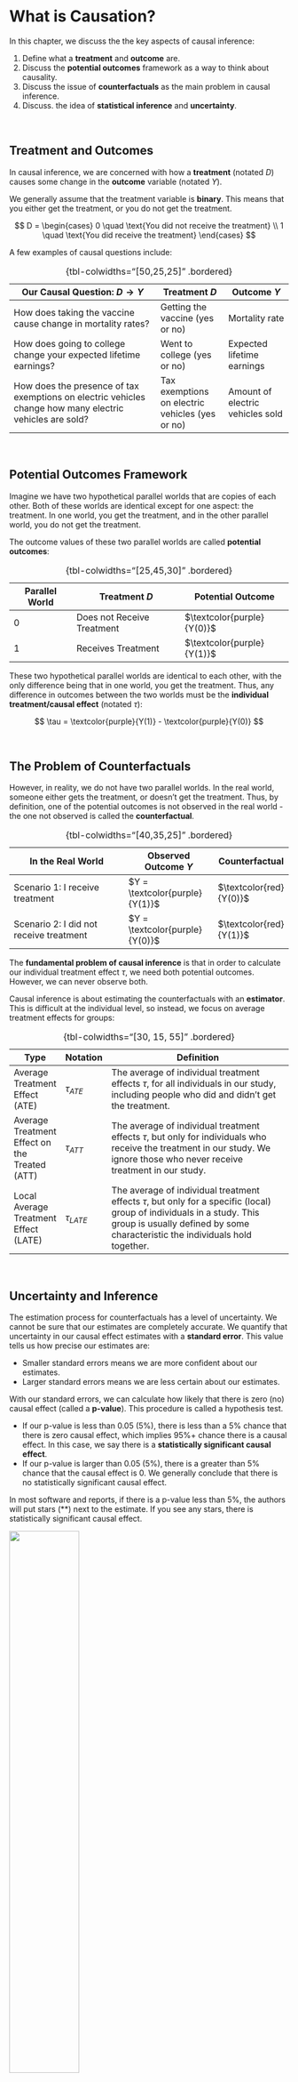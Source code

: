 # What is Causation?

In this chapter, we discuss the the key aspects of causal inference:

1.  Define what a **treatment** and **outcome** are.
2.  Discuss the **potential outcomes** framework as a way to think about causality.
3.  Discuss the issue of **counterfactuals** as the main problem in causal inference.
4.  Discuss. the idea of **statistical inference** and **uncertainty**.

<br />

## Treatment and Outcomes

In causal inference, we are concerned with how a **treatment** (notated $D$) causes some change in the **outcome** variable (notated $Y$).

We generally assume that the treatment variable is **binary**. This means that you either get the treatment, or you do not get the treatment.

$$
D = \begin{cases}
0 \quad \text{You did not receive the treatment} \\
1 \quad \text{You did receive the treatment}
\end{cases}
$$

A few examples of causal questions include:

| Our Causal Question: $D \rightarrow Y$                                                                   | Treatment $D$                                   | Outcome $Y$                      |
|--------------------------------------|------------------|-----------------|
| How does taking the vaccine cause change in mortality rates?                                             | Getting the vaccine (yes or no)                 | Mortality rate                   |
| How does going to college change your expected lifetime earnings?                                        | Went to college (yes or no)                     | Expected lifetime earnings       |
| How does the presence of tax exemptions on electric vehicles change how many electric vehicles are sold? | Tax exemptions on electric vehicles (yes or no) | Amount of electric vehicles sold |

: {tbl-colwidths="\[50,25,25\]" .bordered}

<br />

## Potential Outcomes Framework

Imagine we have two hypothetical parallel worlds that are copies of each other. Both of these worlds are identical except for one aspect: the treatment. In one world, you get the treatment, and in the other parallel world, you do not get the treatment.

The outcome values of these two parallel worlds are called **potential outcomes**:

| Parallel World | Treatment $D$              | Potential Outcome          |
|----------------|----------------------------|----------------------------|
| 0              | Does not Receive Treatment | $\textcolor{purple}{Y(0)}$ |
| 1              | Receives Treatment         | $\textcolor{purple}{Y(1)}$ |

: {tbl-colwidths="\[25,45,30\]" .bordered}

These two hypothetical parallel worlds are identical to each other, with the only difference being that in one world, you get the treatment. Thus, any difference in outcomes between the two worlds must be the **individual treatment/causal effect** (notated $\tau$):

$$
\tau = \textcolor{purple}{Y(1)} - \textcolor{purple}{Y(0)}
$$

<br />

## The Problem of Counterfactuals

However, in reality, we do not have two parallel worlds. In the real world, someone either gets the treatment, or doesn't get the treatment. Thus, by definition, one of the potential outcomes is not observed in the real world - the one not observed is called the **counterfactual**.

| In the Real World                       | Observed Outcome $Y$           | Counterfactual          |
|------------------------------|------------------------|-------------------|
| Scenario 1: I receive treatment         | $Y = \textcolor{purple}{Y(1)}$ | $\textcolor{red}{Y(0)}$ |
| Scenario 2: I did not receive treatment | $Y = \textcolor{purple}{Y(0)}$ | $\textcolor{red}{Y(1)}$ |

: {tbl-colwidths="\[40,35,25\]" .bordered}

The **fundamental problem of causal inference** is that in order to calculate our individual treatment effect $\tau$, we need both potential outcomes. However, we can never observe both.

Causal inference is about estimating the counterfactuals with an **estimator**. This is difficult at the individual level, so instead, we focus on average treatment effects for groups:

| Type                                          | Notation      | Definition                                                                                                                                                                                               |
|------------|------------|-----------------------------------------------|
| Average Treatment Effect (ATE)                | $\tau_{ATE}$  | The average of individual treatment effects $\tau$, for all individuals in our study, including people who did and didn't get the treatment.                                                             |
| Average Treatment Effect on the Treated (ATT) | $\tau_{ATT}$  | The average of individual treatment effects $\tau$, but only for individuals who receive the treatment in our study. We ignore those who never receive treatment in our study.                           |
| Local Average Treatment Effect (LATE)         | $\tau_{LATE}$ | The average of individual treatment effects $\tau$, but only for a specific (local) group of individuals in a study. This group is usually defined by some characteristic the individuals hold together. |

: {tbl-colwidths="\[30, 15, 55\]" .bordered}

<br />

## Uncertainty and Inference

The estimation process for counterfactuals has a level of uncertainty. We cannot be sure that our estimates are completely accurate. We quantify that uncertainty in our causal effect estimates with a **standard error**. This value tells us how precise our estimates are:

-   Smaller standard errors means we are more confident about our estimates.
-   Larger standard errors means we are less certain about our estimates.

With our standard errors, we can calculate how likely that there is zero (no) causal effect (called a **p-value**). This procedure is called a hypothesis test.

-   If our p-value is less than 0.05 (5%), there is less than a 5% chance that there is zero causal effect, which implies 95%+ chance there is a causal effect. In this case, we say there is a **statistically significant causal effect**.
-   If our p-value is larger than 0.05 (5%), there is a greater than 5% chance that the causal effect is 0. We generally conclude that there is no statistically significant causal effect.

In most software and reports, if there is a p-value less than 5%, the authors will put stars (\*\*) next to the estimate. If you see any stars, there is statistically significant causal effect.

![](images/clipboard-3174072485.png){fig-align="center" width="50%"}

In the figure above, you can see the stars \*\*\* indicate a non-zero causal effect. Do not worry about interpreting the table now - we will show more details in the following chapters.

<br />
